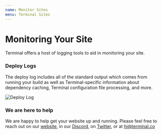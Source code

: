 ```yaml
---
name: Monitor Sites
menu: Terminal Sites
---
```


# Monitoring Your Site
Terminal offers a host of logging tools to aid in monitoring your site.
### Deploy Logs
The deploy log includes all of the standard output which comes from running your build as well as Terminal-specific information about dependency caching, Terminal configuration file processing, and more. 

![Deploy Log](./deployLog.png)
### We are here to help

We are happy to help get your website up and running. Please feel free to reach out on our [website](https://terminal.co), in our [Discord](https://discord.gg/HdTu3pa), on [Twitter](https://twitter.com/terminaldotco), or at hi@terminal.co
 